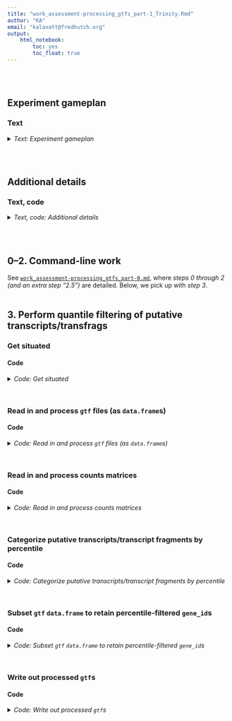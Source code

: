 ```yaml
---
title: "work_assessment-processing_gtfs_part-1_Trinity.Rmd"
author: "KA"
email: "kalavatt@fredhutch.org"
output:
    html_notebook:
        toc: yes
        toc_float: true
---
```

<br />
<br />

## Experiment gameplan
### Text
<details>
<summary><i>Text: Experiment gameplan</i></summary>

1. Use `GffRead` to filter `Trinity`-derived `GMAP`-aligned `gff3` files.
2. Use `htseq-count` to perform feature counting with respect to `type`s "locus", "mRNA", "exon", and "CDS" features from "base" calls to `GffRead`, and with respect to `type` "gene" from "intron-filtering-only" calls to `GffRead`.
3. Read in resulting counts matrices and `gtf` files using custom `R` code; using a mix of `bioconductor` and `tidyverse` programs, perform processing as necessary.
4. Regarding raw, non-normalized alignment-to-putative transcript/transcript fragment (transfrag), retain putative transcripts/transfrags with tallies greater than or equal to a given percentile; in this case, generate results for the 5th to 95th percentiles in iterations of five.
6. Use ~~`rtracklayer`~~ *custom code* to write the converted, collapsed, counts-filtered data objects as `gtf` files. *(Custom code is necessary as some files output by `rtracklayer` have formatting errors that break downstream analyses.)*
7. Send the processed `gtf` files to Alison for inspection, analyses.

For both Q and G1 cell states, Alison asked me to filter the assemblies generated with `Trinity` parameter `mkc` = 1, 4, 8. However, for the sake of completeness, and to understand clearly what "incorrectness" looks like, I will filter `mkc` = 2, 16, 32 as well. Remember that the `Trinity` parameters `mir`, `mg`, and `gf` were held at default levels for the specific assemblies to surveyed by Alison.
</details>
<br />
<br />

## Additional details
### Text, code
<details>
<summary><i>Text, code: Additional details</i></summary>

#### I. On calling `gffread`
```bash
#!/bin/bash

#  "Base" call to GffRead
gffread \
    -v \
    -g "${fasta_g}" \
    -i 1000 \
    -Z \
    -M -K -Q \
    -F -N -P \
    --force-exons --gene2exon \
    -o "${out}" \
    <(awk -F '\t' 'BEGIN {OFS = FS} { gsub(/chr/, "", $1); gsub(/M/, "Mito", $1); print }' "${in}") \
         > >(tee -a "${err_out%.}.stdout.txt") \
        2> >(tee -a "${err_out%.}.stderr.txt")

#  "Intron-filtering-only" call to GffRead
#+ 
#+ No collapsing, merging with these files; only filtering to exclude exonic
#+ features with introns greater than 1000 bp in length
gffread \
    -v -O \
    -i 1000 \
    -o "${out/.gff3/-intron-filtering-only.gff3}" \
    <(awk -F '\t' 'BEGIN {OFS = FS} { gsub(/chr/, "", $1); gsub(/M/, "Mito", $1); print }' "${in}") \
         > >(tee -a "${err_out%.}-intron-filtering-only.stdout.txt") \
        2> >(tee -a "${err_out%.}-intron-filtering-only.stderr.txt")
```

##### Meaning of parameters
###### "Base" call to `GffRead`
- `-v` expose (warn about) duplicate transcript IDs and other potential problems with the given GFF/GTF records
- `-g` full path to a fasta file with the genomic sequences for all input mappings (one per genomic sequence, with file names matching sequence names) (#NOTE i.e., the fasta - file output from running Trinity in genome-guided mode)
- `-i` discard transcripts having an intron larger than 1000 bp
- `-Z` merge very close exons into a single exon (when intron size<4)
- `-M` cluster the input transcripts into loci, discarding "redundant" transcripts (those with the same exact introns and fully contained or equal boundaries)
- `-K` for the -M option, also discard as redundant the shorter, fully contained transcripts (intron chains matching a part of the container)
- `-Q` for the -M option, no longer require boundary containment when assessing redundancy (can be combined with -K); only introns have to match for multi-exon transcripts, and >=80% overlap for single-exon transcripts
- `-F` keep all GFF attributes (for non-exon features)
- `-N` discard multi-exon mRNAs that have any intron with a non-canonical splice site consensus (i.e., not GT-AG, GC-AG or AT-AC)
- `-P` add transcript level GFF attributes about the coding status of each transcript, including partialness or in-frame stop codons (requires -g)
- `--force-exons` make sure that the lowest level GFF features are considered "exon" features (#NOTE This is standard in gff3 and gtf files)
- `-o` write the output records into <outfile> instead of stdout

###### "Intron-filtering-only" call to `GffRead`
- `-v` expose (warn about) duplicate transcript IDs and other potential problems with the given GFF/GTF records
- `-O` process other non-transcript GFF records (by default non-transcript records are ignored) (`#NOTE` This keeps 'gene' features (output by gmap) in the gff3/gtf, although "gene" is exactly the same as "mRNA" as output by gmap)
- `-i` discard transcripts having an intron larger than 1000 bp
- `-o` write the output records into <outfile> instead of stdout
<br />

#### II. On calling `htseq-count`
##### ...with respect to `type` "locus"
As a result of calling `gffread` with the `-Z` `-M` `-K` and `-Q` arguments, a new feature is added to the gff3/gtf files: "locus". "locus" is a putative parent feature made from collapsing and joining "children" features (hierarchically, "mRNA" and "exon" features) as described for `-Z` `-M` `-K` and `-Q`. This is an extension of the kind of collapsing performed by `gffcompare -C`. Thus, counts matrices were created with respect to these "locus" features.

```bash
#!/bin/bash

sbatch \
    --job-name="htseq-count-locus" \
    --nodes=1 \
    --cpus-per-task=8 \
    --error="${err_out}-locus.%A.stderr.txt" \
    --output="${err_out}-locus.%A.stdout.txt" \
    htseq-count \
        --order "pos" \
        --stranded "${hc_strd}" \
        --nonunique "all" \
        --type "locus" \
        --idattr "ID" \
        --nprocesses 8 \
        --counts_output "${out/.tsv/-locus.tsv}" \
        --with-header \
        ${bams[*]} \
        "${in}"
```

##### ...with respect to `type` "mRNA"
Create the counts matrix by looking at children "mRNA" features rather than parent "locus" features. This is the kind of collapsing performed by `gffcompare -C`.

```bash
#!/bin/bash

sbatch \
    --job-name="htseq-count-mRNA" \
    --nodes=1 \
    --cpus-per-task=8 \
    --error="${err_out}-mRNA.%A.stderr.txt" \
    --output="${err_out}-mRNA.%A.stdout.txt" \
    htseq-count \
        --order "pos" \
        --stranded "${hc_strd}" \
        --nonunique "all" \
        --type "mRNA" \
        --idattr "ID" \
        --nprocesses 8 \
        --counts_output "${out/.tsv/-mRNA.tsv}" \
        --with-header \
        ${bams[*]} \
        "${in}"
```

##### ...with respect to `type` "exon"
Create the counts matrix by looking at children "exon" features.

```bash
#!/bin/bash

sbatch \
    --job-name="htseq-count-exon" \
    --nodes=1 \
    --cpus-per-task=8 \
    --error="${err_out}-exon.%A.stderr.txt" \
    --output="${err_out}-exon.%A.stdout.txt" \
    htseq-count \
        --order "pos" \
        --stranded "${hc_strd}" \
        --nonunique "all" \
        --type "exon" \
        --idattr "Parent" \
        --nprocesses 8 \
        --counts_output "${out/.tsv/-exon.tsv}" \
        --with-header \
        ${bams[*]} \
        "${in}"
```

##### ...with respect to `type` "CDS"
`gffread` scans the `fasta`s supplied `-g` and roughly estimates start and stop codons from the nt sequences; it then adds these CDS estimates to the `gff3`/`gtf` files. Create the counts matrix by looking at these estimated "CDS" features.

```bash
#!/bin/bash

sbatch \
    --job-name="htseq-count-CDS" \
    --nodes=1 \
    --cpus-per-task=8 \
    --error="${err_out}-CDS.%A.stderr.txt" \
    --output="${err_out}-CDS.%A.stdout.txt" \
    htseq-count \
        --order "pos" \
        --stranded "${hc_strd}" \
        --nonunique "all" \
        --type "CDS" \
        --idattr "Parent" \
        --nprocesses 8 \
        --counts_output "${out/.tsv/-CDS.tsv}" \
        --with-header \
        ${bams[*]} \
        "${in}"
```

##### ...with respect to `type` "gene" ("intron-only-filtering" call to `GffRead`)
Create the counts matrix by looking at parent "gene" features from the files output in section <b>"On calling `gffread`"</b> above.

```bash
#!/bin/bash
sbatch \
    --job-name="htseq-count-gene" \
    --nodes=1 \
    --cpus-per-task=8 \
    --error="${err_out}-gene.%A.stderr.txt" \
    --output="${err_out}-gene.%A.stdout.txt" \
    htseq-count \
        --order "pos" \
        --stranded "${hc_strd}" \
        --nonunique "all" \
        --type "gene" \
        --idattr "ID" \
        --nprocesses 8 \
        --counts_output "${out/.tsv/-gene.tsv}" \
        --with-header \
        ${bams[*]} \
        "${in}"
```
<br />

#### III. The general workflow for making the filtered gtfs
1. Read in and process `gtf`/`gff3` files (as dataframes)
2. Read in and process counts matrices: "locus", "mRNA", "exon", "CDS", and "gene" (from "intron-only-filtering")
3. Categorize putative transcripts/transfrags by percentile: from percentile 5 to percentile 95 in steps of 5
4. Subset dataframes to retain percentile-filtered IDs: "locus", "mRNA", "exon", "CDS", and "gene" (from "intron-only-filtering")
5. Write out processed `gtf`s
<br />

#### IV. Copying over files to Alison
```bash
#!/bin/bash

mkdir -p /home/kalavatt/tsukiyamalab/alisong/KA.gtfs_quantile-filtered_Trinity-GG_G1-Q_2023-0410/{gtf-gff3,tsv}
# mkdir: created directory '/home/kalavatt/tsukiyamalab/alisong/KA.gtfs_quantile-filtered_Trinity-GG_G1-Q_2023-0410'
# mkdir: created directory '/home/kalavatt/tsukiyamalab/alisong/KA.gtfs_quantile-filtered_Trinity-GG_G1-Q_2023-0410/gtf-gff3'
# mkdir: created directory '/home/kalavatt/tsukiyamalab/alisong/KA.gtfs_quantile-filtered_Trinity-GG_G1-Q_2023-0410/tsv'

cd /home/kalavatt/tsukiyamalab/kalavatt/2022_transcriptome-construction/results/2023-0215

cp -r \
    outfiles_gtf-gff3/Trinity-GG \
    /home/kalavatt/tsukiyamalab/alisong/KA.gtfs_quantile-filtered_Trinity-GG_G1-Q_2023-0410/gtf-gff3

cp -r \
    outfiles_htseq-count/Trinity-GG \
    /home/kalavatt/tsukiyamalab/alisong/KA.gtfs_quantile-filtered_Trinity-GG_G1-Q_2023-0410/tsv

#  Manually copying in the 'filtered/' subdirectories from local to remote
```
</details>
<br />
<br />

## 0&ndash;2. Command-line work
See [`work_assessment-processing_gtfs_part-0.md`](./work_assessment-processing_gtfs_part-0.md), where *steps 0 through 2 (and an extra step "2.5")* are detailed. Below, we pick up with *step 3*.
<br />
<br />

## 3. Perform quantile filtering of putative transcripts/transfrags
### Get situated
#### Code
<details>
<summary><i>Code: Get situated</i></summary>

`#START`
```r
#!/usr/bin/env Rscript

library(GenomicRanges)
library(IRanges)
library(readxl)
library(rtracklayer)
library(tidyverse)

options(scipen = 999)
options(ggrepel.max.overlaps = Inf)

if(base::isTRUE(stringr::str_detect(getwd(), "kalavattam"))) {
    p_local <- "/Users/kalavattam/Dropbox/FHCC"
} else {
    p_local <- "/Users/kalavatt/projects-etc"
}
p_wd <- "2022_transcriptome-construction/results/2023-0215"

setwd(paste(p_local, p_wd, sep = "/"))
getwd()

rm(p_local, p_wd)
```
</details>
<br />

### Read in and process `gtf` files (as `data.frame`s)
#### Code
<details>
<summary><i>Code: Read in and process `gtf` files (as `data.frame`s)</i></summary>

```r
#!/usr/bin/env Rscript

#  Initialize functions ---------------
import_g <- function(file) {
    rtracklayer::import(file)
}


read_in_gtfs <- function(vector_files) {
    list <- sapply(
        vector_files,
        import_g,
        simplify = FALSE,
        USE.NAMES = TRUE
    )
    names(list) <- paste0("k", c(1, 16, 2, 32, 4, 8))
    
    df <- sapply(
        list,
        as.data.frame,
        simplify = FALSE,
        USE.NAMES = TRUE
    )
    return(df)
}


#  G1 ---------------------------------
path_gtf_G <- "outfiles_gtf-gff3/Trinity-GG/G_N"
files_G <- list.files(
    path_gtf_G,
    pattern = "*.gffread.gff3",
    full.names = TRUE
)
l_G_gtf <- read_in_gtfs(files_G)

files_G_introns_filtered <- list.files(
    path_gtf_G,
    pattern = "*.gffread-intron-filtering-only.gff3",
    full.names = TRUE
)
l_G_gtf_introns_filtered <- read_in_gtfs(files_G_introns_filtered)


#  Q ----------------------------------
path_gtf_Q <- "outfiles_gtf-gff3/Trinity-GG/Q_N"
files_Q <- list.files(
    path_gtf_Q,
    pattern = "*.gffread.gff3",
    full.names = TRUE
)
l_Q_gtf <- read_in_gtfs(files_Q)

files_Q_introns_filtered <- list.files(
    path_gtf_Q,
    pattern = "*.gffread-intron-filtering-only.gff3",
    full.names = TRUE
)
l_Q_gtf_introns_filtered <- read_in_gtfs(files_Q_introns_filtered)


#  Comparisons ------------------------
# l_G_gtf[["k1"]] %>% head()
# l_G_gtf[["k2"]] %>% head()
# 
# l_G_gtf[["k1"]] %>% head()
# l_Q_gtf[["k1"]] %>% head()
# 
# l_Q_gtf[["k1"]] %>% head()
# l_Q_gtf[["k2"]] %>% head()
```
</details>
<br />

### Read in and process counts matrices
#### Code
<details>
<summary><i>Code: Read in and process counts matrices</i></summary>

```r
#!/usr/bin/env Rscript

#  Initialize functions ---------------
read_in_mat <- function(vector_of_files) {
    out_list <- sapply(
        vector_of_files,
        readr::read_tsv,
        simplify = FALSE,
        USE.NAMES = TRUE
    )
    names(out_list) <- paste0("k", c(1, 16, 2, 32, 4, 8))
    
    return(out_list)
}


rename_columns <- function(list) {
    lapply(
        list,
        function(df) {
            names(df) <- gsub("bams_renamed\\/UT_prim_UMI\\/WT_", "", names(df)) %>%
                gsub("_day1_ovn_", "_", .) %>%
                gsub("_day7_ovn_", "_", .) %>% 
                gsub("_aux-F_tc-F_", "_", .) %>%
                gsub("_tech1\\.UT_prim_UMI\\.bam", "", .) %>%
                gsub("^\\.\\.\\.1", "id", .)
            
            return(df)
        }
    )
}


#  G1 ---------------------------------
path_mat_G <- "outfiles_htseq-count/Trinity-GG/G_N"

files_G_locus <- list.files(
    path_mat_G, pattern = "*-locus.tsv", full.names = TRUE
)
l_G_mat_locus <- read_in_mat(files_G_locus) %>%
    suppressMessages()

files_G_mRNA <- list.files(
    path_mat_G, pattern = "*-mRNA.tsv", full.names = TRUE
)
l_G_mat_mRNA <- read_in_mat(files_G_mRNA) %>%
    suppressMessages()

files_G_exon <- list.files(
    path_mat_G, pattern = "*-exon.tsv", full.names = TRUE
)
l_G_mat_exon <- read_in_mat(files_G_exon) %>%
    suppressMessages()

files_G_CDS <- list.files(
    path_mat_G, pattern = "*-CDS.tsv", full.names = TRUE
)
l_G_mat_CDS <- read_in_mat(files_G_CDS) %>%
    suppressMessages()

files_G_introns_filtered <- list.files(
    path_mat_G,
    pattern = "*.gffread-intron-filtering-only.hc-strd-eq-gene.tsv",
    full.names = TRUE
)
l_G_mat_introns_filtered <- read_in_mat(files_G_introns_filtered) %>%
    suppressMessages()


#  Q ----------------------------------
path_mat_Q <- "outfiles_htseq-count/Trinity-GG/Q_N"

files_Q_locus <- list.files(
    path_mat_Q, pattern = "*-locus.tsv", full.names = TRUE
)
l_Q_mat_locus <- read_in_mat(files_Q_locus) %>%
    suppressMessages()

files_Q_mRNA <- list.files(
    path_mat_Q, pattern = "*-mRNA.tsv", full.names = TRUE
)
l_Q_mat_mRNA <- read_in_mat(files_Q_mRNA) %>%
    suppressMessages()

files_Q_exon <- list.files(
    path_mat_Q, pattern = "*-exon.tsv", full.names = TRUE
)
l_Q_mat_exon <- read_in_mat(files_Q_exon) %>%
    suppressMessages()

files_Q_CDS <- list.files(
    path_mat_Q, pattern = "*-CDS.tsv", full.names = TRUE
)
l_Q_mat_CDS <- read_in_mat(files_Q_CDS) %>%
    suppressMessages()

files_Q_introns_filtered <- list.files(
    path_mat_Q,
    pattern = "*.gffread-intron-filtering-only.hc-strd-eq-gene.tsv",
    full.names = TRUE
)
l_Q_mat_introns_filtered <- read_in_mat(files_Q_introns_filtered) %>%
    suppressMessages()


#  Comparisons ------------------------
# l_Q_mat_sam[["k1"]] %>% head()
# l_Q_mat_sam[["k2"]] %>% head()
# 
# l_Q_mat_sam[["k1"]] %>% head()
# l_Q_mat_rev[["k1"]] %>% head()


#  Rename columns ---------------------
#+ ...in each dataframe composing each list
l_G_mat_locus <- rename_columns(l_G_mat_locus)
l_G_mat_mRNA <- rename_columns(l_G_mat_mRNA)
l_G_mat_exon <- rename_columns(l_G_mat_exon)
l_G_mat_CDS <- rename_columns(l_G_mat_CDS)
l_G_mat_introns_filtered <- rename_columns(l_G_mat_introns_filtered)

l_Q_mat_locus <- rename_columns(l_Q_mat_locus)
l_Q_mat_mRNA <- rename_columns(l_Q_mat_mRNA)
l_Q_mat_exon <- rename_columns(l_Q_mat_exon)
l_Q_mat_CDS <- rename_columns(l_Q_mat_CDS)
l_Q_mat_introns_filtered <- rename_columns(l_Q_mat_introns_filtered)
```
</details>
<br />

### Categorize putative transcripts/transcript fragments by percentile
#### Code
<details>
<summary><i>Code: Categorize putative transcripts/transcript fragments by percentile</i></summary>

```r
#!/usr/bin/env Rscript

#  Initialize function ----------------
filter_transfrags <- function(x, y) {
    df <- x
    
    if(y == "G1" | y == "G") {
        df <- x[, 1:3] %>% head(., -5)
    } else if(y == "Q") {
        df <- x[, c(1, 6, 7)] %>% head(., -5)
    } else if(y != "G1" | y != "G" | y != "Q") {
        stop("Parameter y must be either 'G1', 'G', or 'Q'")
    }
    
    df[, 4] <- df[, 2] + df[, 3]
    colnames(df)[4] <- "sum"

    ids <- list()

    ids$percentiles <- quantile(
        df$sum,
        probs = c(
            0.05, 0.10, 0.15, 0.20, 0.25, 0.30, 0.35, 0.40, 0.45, 0.50,
            0.55, 0.60, 0.65, 0.70, 0.75, 0.80, 0.85, 0.90, 0.95
        )
    ) %>%
        round()
    
    df$below_05 <- ifelse(df$sum <= ids$percentiles[1], TRUE, FALSE)
    df$below_10 <- ifelse(df$sum <= ids$percentiles[2], TRUE, FALSE)
    df$below_15 <- ifelse(df$sum <= ids$percentiles[3], TRUE, FALSE)
    df$below_20 <- ifelse(df$sum <= ids$percentiles[4], TRUE, FALSE)
    df$below_25 <- ifelse(df$sum <= ids$percentiles[5], TRUE, FALSE)
    df$below_30 <- ifelse(df$sum <= ids$percentiles[6], TRUE, FALSE)
    df$below_35 <- ifelse(df$sum <= ids$percentiles[7], TRUE, FALSE)
    df$below_40 <- ifelse(df$sum <= ids$percentiles[8], TRUE, FALSE)
    df$below_45 <- ifelse(df$sum <= ids$percentiles[9], TRUE, FALSE)
    df$below_50 <- ifelse(df$sum <= ids$percentiles[10], TRUE, FALSE)
    df$below_55 <- ifelse(df$sum <= ids$percentiles[11], TRUE, FALSE)
    df$below_60 <- ifelse(df$sum <= ids$percentiles[12], TRUE, FALSE)
    df$below_65 <- ifelse(df$sum <= ids$percentiles[13], TRUE, FALSE)
    df$below_70 <- ifelse(df$sum <= ids$percentiles[14], TRUE, FALSE)
    df$below_75 <- ifelse(df$sum <= ids$percentiles[15], TRUE, FALSE)
    df$below_80 <- ifelse(df$sum <= ids$percentiles[16], TRUE, FALSE)
    df$below_85 <- ifelse(df$sum <= ids$percentiles[17], TRUE, FALSE)
    df$below_90 <- ifelse(df$sum <= ids$percentiles[18], TRUE, FALSE)
    df$below_95 <- ifelse(df$sum <= ids$percentiles[19], TRUE, FALSE)
    
    ids$below_05 <- df[df$below_05 == FALSE, ]$id
    ids$below_10 <- df[df$below_10 == FALSE, ]$id
    ids$below_15 <- df[df$below_15 == FALSE, ]$id
    ids$below_20 <- df[df$below_20 == FALSE, ]$id
    ids$below_25 <- df[df$below_25 == FALSE, ]$id
    ids$below_30 <- df[df$below_30 == FALSE, ]$id
    ids$below_35 <- df[df$below_35 == FALSE, ]$id
    ids$below_40 <- df[df$below_40 == FALSE, ]$id
    ids$below_45 <- df[df$below_45 == FALSE, ]$id
    ids$below_50 <- df[df$below_50 == FALSE, ]$id
    ids$below_55 <- df[df$below_55 == FALSE, ]$id
    ids$below_60 <- df[df$below_60 == FALSE, ]$id
    ids$below_65 <- df[df$below_65 == FALSE, ]$id
    ids$below_70 <- df[df$below_70 == FALSE, ]$id
    ids$below_75 <- df[df$below_75 == FALSE, ]$id
    ids$below_80 <- df[df$below_80 == FALSE, ]$id
    ids$below_85 <- df[df$below_85 == FALSE, ]$id
    ids$below_90 <- df[df$below_90 == FALSE, ]$id
    ids$below_95 <- df[df$below_95 == FALSE, ]$id
    
    return(ids)
}


#  G1 ---------------------------------
f_G_mat_locus <- sapply(
    l_G_mat_locus,
    filter_transfrags,
    simplify = FALSE,
    USE.NAMES = TRUE,
    y = "G1"
)
f_G_mat_mRNA <- sapply(
    l_G_mat_mRNA,
    filter_transfrags,
    simplify = FALSE,
    USE.NAMES = TRUE,
    y = "G1"
)
f_G_mat_exon <- sapply(
    l_G_mat_exon,
    filter_transfrags,
    simplify = FALSE,
    USE.NAMES = TRUE,
    y = "G1"
)
f_G_mat_CDS <- sapply(
    l_G_mat_CDS,
    filter_transfrags,
    simplify = FALSE,
    USE.NAMES = TRUE,
    y = "G1"
)
f_G_mat_introns_filtered <- sapply(
    l_G_mat_introns_filtered,
    filter_transfrags,
    simplify = FALSE,
    USE.NAMES = TRUE,
    y = "G1"
)

#  Q ----------------------------------
f_Q_mat_locus <- sapply(
    l_Q_mat_locus,
    filter_transfrags,
    simplify = FALSE,
    USE.NAMES = TRUE,
    y = "Q"
)
f_Q_mat_mRNA <- sapply(
    l_Q_mat_mRNA,
    filter_transfrags,
    simplify = FALSE,
    USE.NAMES = TRUE,
    y = "Q"
)
f_Q_mat_exon <- sapply(
    l_Q_mat_exon,
    filter_transfrags,
    simplify = FALSE,
    USE.NAMES = TRUE,
    y = "Q"
)
f_Q_mat_CDS <- sapply(
    l_Q_mat_CDS,
    filter_transfrags,
    simplify = FALSE,
    USE.NAMES = TRUE,
    y = "Q"
)
f_Q_mat_introns_filtered <- sapply(
    l_Q_mat_introns_filtered,
    filter_transfrags,
    simplify = FALSE,
    USE.NAMES = TRUE,
    y = "Q"
)
```
</details>
<br />

### Subset `gtf` `data.frame` to retain percentile-filtered `gene_id`s
#### Code
<details>
<summary><i>Code: Subset `gtf` `data.frame` to retain percentile-filtered `gene_id`s</i></summary>

```r
#!/usr/bin/env Rscript

#  Initialize functions ---------------
flatten_elements_to_one <- function(x) {
    # For character list elements with two or more subelements, collapse
    # ("flatten") the subelements into a single character element
    # 
    # :param x: <list>
    # :return: character vector of collapsed list elements (list e)
    l_collapsed <- x[lengths(x) >= 2] %>% length()
    collapsed <- vector(mode = "character", length = l_collapsed)
    for(i in 1:l_collapsed) {
        # i <- 1
        # cat(i, "\n")
        # cat(x[lengths(x) >= 2][[i]], "\n")
        collapsed[i] <- stringr::str_c(
            x[lengths(x) >= 2][[i]],
            collapse = ", "
        )
    }
    
    return(collapsed)
}


process_list_column <- function(x) {
    # ...
    # 
    # :param x: <list>
    # :return: ...
    x[lengths(x) == 0] <- NA_character_
    if(length(x[lengths(x) >= 2]) != 0) {
        x[lengths(x) >= 2] <- x[lengths(x) >= 2] %>%
            flatten_elements_to_one()
    }
    y <- x %>% unlist()
    return(y)
}


subset_dataframes <- function(x, y, z) {
    # ...
    # 
    # :param x: list of *.gff3 files <list>
    # :param y: list of putative transcripts categorized by percentile <list>
    # :param z: feature type to examine; must be "locus", "mRNA", "exon", "CDS", or "gene" <chr>
    
    #  Tests
    # x <- l_Q_gtf
    # y <- f_Q_mat_CDS
    # z <- "CDS"
    # 
    # x <- l_G_gtf_introns_filtered
    # y <- f_G_mat_introns_filtered
    # z <- "gene"
    # 
    # x <- l_Q_gtf
    # y <- f_Q_mat_exon
    # z <- "exon"
    
    if((base::isFALSE(stringr::str_detect(z, "locus|mRNA|exon|CDS|gene")))) {
        stop("z must be \"locus\", \"mRNA\", \"exon\", \"CDS\", or \"gene\"")
    }
    
    df <- list()
    mat <- list()
    out <- list()
    
    for(i in names(x)) {
        #  Tests
        # i <- "k1"
        # i <- "k4"
        
        mat[[i]] <- y[[i]]
        
        if(base::isTRUE(z == "locus")) {
            df[[i]] <- x[[i]][x[[i]]["type"] == "locus", ]
        } else if(base::isTRUE(z == "mRNA")) {
            df[[i]] <- x[[i]][x[[i]]["type"] == "mRNA", ]
        } else if(base::isTRUE(z == "exon")) {
            df[[i]] <- x[[i]][x[[i]]["type"] == "exon", ]
        } else if(base::isTRUE(z == "CDS")) {
            df[[i]] <- x[[i]][x[[i]]["type"] == "CDS", ]
        } else if(base::isTRUE(z == "gene")) {
            df[[i]] <- x[[i]][x[[i]]["type"] == "gene", ]
        } 
        
        if(base::isTRUE(stringr::str_detect(z, "locus|mRNA|gene"))) {
            out[[i]]$below_05 <- df[[i]][df[[i]]$ID %in% mat[[i]]$below_05, ]
            out[[i]]$below_10 <- df[[i]][df[[i]]$ID %in% mat[[i]]$below_10, ]
            out[[i]]$below_15 <- df[[i]][df[[i]]$ID %in% mat[[i]]$below_15, ]
            out[[i]]$below_20 <- df[[i]][df[[i]]$ID %in% mat[[i]]$below_20, ]
            out[[i]]$below_25 <- df[[i]][df[[i]]$ID %in% mat[[i]]$below_25, ]
            out[[i]]$below_30 <- df[[i]][df[[i]]$ID %in% mat[[i]]$below_30, ]
            out[[i]]$below_35 <- df[[i]][df[[i]]$ID %in% mat[[i]]$below_35, ]
            out[[i]]$below_40 <- df[[i]][df[[i]]$ID %in% mat[[i]]$below_40, ]
            out[[i]]$below_45 <- df[[i]][df[[i]]$ID %in% mat[[i]]$below_45, ]
            out[[i]]$below_50 <- df[[i]][df[[i]]$ID %in% mat[[i]]$below_50, ]
            out[[i]]$below_55 <- df[[i]][df[[i]]$ID %in% mat[[i]]$below_55, ]
            out[[i]]$below_60 <- df[[i]][df[[i]]$ID %in% mat[[i]]$below_60, ]
            out[[i]]$below_65 <- df[[i]][df[[i]]$ID %in% mat[[i]]$below_65, ]
            out[[i]]$below_70 <- df[[i]][df[[i]]$ID %in% mat[[i]]$below_70, ]
            out[[i]]$below_75 <- df[[i]][df[[i]]$ID %in% mat[[i]]$below_75, ]
            out[[i]]$below_80 <- df[[i]][df[[i]]$ID %in% mat[[i]]$below_80, ]
            out[[i]]$below_85 <- df[[i]][df[[i]]$ID %in% mat[[i]]$below_85, ]
            out[[i]]$below_90 <- df[[i]][df[[i]]$ID %in% mat[[i]]$below_90, ]
            out[[i]]$below_95 <- df[[i]][df[[i]]$ID %in% mat[[i]]$below_95, ]
        } else if(base::isTRUE(stringr::str_detect(z, "exon|CDS"))) {
            out[[i]]$below_05 <- df[[i]][
                process_list_column(df[[i]]$Parent) %in% mat[[i]]$below_05, 
            ]
            out[[i]]$below_10 <- df[[i]][
                process_list_column(df[[i]]$Parent) %in% mat[[i]]$below_10, 
            ]
            out[[i]]$below_15 <- df[[i]][
                process_list_column(df[[i]]$Parent) %in% mat[[i]]$below_15, 
            ]
            out[[i]]$below_20 <- df[[i]][
                process_list_column(df[[i]]$Parent) %in% mat[[i]]$below_20, 
            ]
            out[[i]]$below_25 <- df[[i]][
                process_list_column(df[[i]]$Parent) %in% mat[[i]]$below_25, 
            ]
            out[[i]]$below_30 <- df[[i]][
                process_list_column(df[[i]]$Parent) %in% mat[[i]]$below_30, 
            ]
            out[[i]]$below_35 <- df[[i]][
                process_list_column(df[[i]]$Parent) %in% mat[[i]]$below_35, 
            ]
            out[[i]]$below_40 <- df[[i]][
                process_list_column(df[[i]]$Parent) %in% mat[[i]]$below_40, 
            ]
            out[[i]]$below_45 <- df[[i]][
                process_list_column(df[[i]]$Parent) %in% mat[[i]]$below_45, 
            ]
            out[[i]]$below_50 <- df[[i]][
                process_list_column(df[[i]]$Parent) %in% mat[[i]]$below_50, 
            ]
            out[[i]]$below_55 <- df[[i]][
                process_list_column(df[[i]]$Parent) %in% mat[[i]]$below_55, 
            ]
            out[[i]]$below_60 <- df[[i]][
                process_list_column(df[[i]]$Parent) %in% mat[[i]]$below_60, 
            ]
            out[[i]]$below_65 <- df[[i]][
                process_list_column(df[[i]]$Parent) %in% mat[[i]]$below_65, 
            ]
            out[[i]]$below_70 <- df[[i]][
                process_list_column(df[[i]]$Parent) %in% mat[[i]]$below_70, 
            ]
            out[[i]]$below_75 <- df[[i]][
                process_list_column(df[[i]]$Parent) %in% mat[[i]]$below_75, 
            ]
            out[[i]]$below_80 <- df[[i]][
                process_list_column(df[[i]]$Parent) %in% mat[[i]]$below_80, 
            ]
            out[[i]]$below_85 <- df[[i]][
                process_list_column(df[[i]]$Parent) %in% mat[[i]]$below_85, 
            ]
            out[[i]]$below_90 <- df[[i]][
                process_list_column(df[[i]]$Parent) %in% mat[[i]]$below_90, 
            ]
            out[[i]]$below_95 <- df[[i]][
                process_list_column(df[[i]]$Parent) %in% mat[[i]]$below_95, 
            ]
        }
    }
    
    return(out)
}


#  G1 ---------------------------------
out_G_gtf_locus <- subset_dataframes(l_G_gtf, f_G_mat_locus, "locus")
out_G_gtf_mRNA <- subset_dataframes(l_G_gtf, f_G_mat_mRNA, "mRNA")
out_G_gtf_exon <- subset_dataframes(l_G_gtf, f_G_mat_exon, "exon")
out_G_gtf_CDS <- subset_dataframes(l_G_gtf, f_G_mat_CDS, "CDS")
out_G_gtf_introns_filtered <- subset_dataframes(
    l_G_gtf_introns_filtered, f_G_mat_introns_filtered, "gene"
)


#  Q ----------------------------------
out_Q_gtf_locus <- subset_dataframes(l_Q_gtf, f_Q_mat_locus, "locus")
out_Q_gtf_mRNA <- subset_dataframes(l_Q_gtf, f_Q_mat_mRNA, "mRNA")
out_Q_gtf_exon <- subset_dataframes(l_Q_gtf, f_Q_mat_exon, "exon")
out_Q_gtf_CDS <- subset_dataframes(l_Q_gtf, f_Q_mat_CDS, "CDS")
out_Q_gtf_introns_filtered <- subset_dataframes(
    l_Q_gtf_introns_filtered, f_Q_mat_introns_filtered, "gene"
)
```
</details>
<br />

### Write out processed `gtf`s
#### Code
<details>
<summary><i>Code: Write out processed `gtf`s</i></summary>

```r
#!/usr/bin/env Rscript

#  Initialize functions -------------------------------------------------------
write_gtf <- function(x, y) {
    # ...
    # 
    # :param x: tibble <tibble, data.frame>
    # :param y: outfile <chr>
    # :return: NA
    readr::write_tsv(
        x,
        y,
        col_names = FALSE,
        quote = "none",
        escape = "none"
    )
}


#  Create outdirectories ------------------------------------------------------
#  G1 ---------------------------------
path_G_locus <- "outfiles_gtf-gff3/Trinity-GG/G_N/filtered/locus"
if(base::isFALSE(dir.exists(path_G_locus))) dir.create(path_G_locus, recursive = TRUE)

path_G_mRNA <- "outfiles_gtf-gff3/Trinity-GG/G_N/filtered/mRNA"
if(base::isFALSE(dir.exists(path_G_mRNA))) dir.create(path_G_mRNA, recursive = TRUE)

path_G_exon <- "outfiles_gtf-gff3/Trinity-GG/G_N/filtered/exon"
if(base::isFALSE(dir.exists(path_G_exon))) dir.create(path_G_exon, recursive = TRUE)

path_G_CDS <- "outfiles_gtf-gff3/Trinity-GG/G_N/filtered/CDS"
if(base::isFALSE(dir.exists(path_G_CDS))) dir.create(path_G_CDS, recursive = TRUE)

path_G_introns_filtered <- "outfiles_gtf-gff3/Trinity-GG/G_N/filtered/introns_filtered"
if(base::isFALSE(dir.exists(path_G_introns_filtered))) dir.create(path_G_introns_filtered, recursive = TRUE)

#  Q ----------------------------------
path_Q_locus <- "outfiles_gtf-gff3/Trinity-GG/Q_N/filtered/locus"
if(base::isFALSE(dir.exists(path_Q_locus))) dir.create(path_Q_locus, recursive = TRUE)

path_Q_mRNA <- "outfiles_gtf-gff3/Trinity-GG/Q_N/filtered/mRNA"
if(base::isFALSE(dir.exists(path_Q_mRNA))) dir.create(path_Q_mRNA, recursive = TRUE)

path_Q_exon <- "outfiles_gtf-gff3/Trinity-GG/Q_N/filtered/exon"
if(base::isFALSE(dir.exists(path_Q_exon))) dir.create(path_Q_exon, recursive = TRUE)

path_Q_CDS <- "outfiles_gtf-gff3/Trinity-GG/Q_N/filtered/CDS"
if(base::isFALSE(dir.exists(path_Q_CDS))) dir.create(path_Q_CDS, recursive = TRUE)

path_Q_introns_filtered <- "outfiles_gtf-gff3/Trinity-GG/Q_N/filtered/introns_filtered"
if(base::isFALSE(dir.exists(path_Q_introns_filtered))) dir.create(path_Q_introns_filtered, recursive = TRUE)


#  Write out gtfs using bespoke approaches/code -------------------------------
for(i in names(out_G_gtf_locus)) {
    for(j in c(paste0(
        "below_",
        c(
            "05", "10", "15", "20", "25", "30", "35", "40", "45", "50",
            "55", "60", "65", "70", "75", "80", "85", "90", "95"
        )
    ))) {
        for(k in c(
            "path_G_locus", "path_G_mRNA", "path_G_exon", "path_G_CDS",
            "path_G_introns_filtered",
            "path_Q_locus", "path_Q_mRNA", "path_Q_exon", "path_Q_CDS",
            "path_Q_introns_filtered"
        )) {
            # i <- "k4"
            # j <- "below_25"
            # k <- "path_G_introns_filtered"
            if(base::isTRUE(unlist(stringr::str_split(k, "_"))[2] == "G")) {
                prefix_file <- "/G1_mkc-"
                prefix_message <- "Saving G1"
            } else if(base::isTRUE(unlist(stringr::str_split(k, "_"))[2] == "Q")) {
                prefix_file <- "/Q_mkc-"
                prefix_message <- "Saving Q"
            }
            outfile <- paste0(
                eval(parse(text = k)), prefix_file, gsub("k", "", i), "_",
                gsub("below_", "gte-pctl-", j), ".gtf"
            )
            
            cat(prefix_message, i, j, "in", k, "\n")
            cat(paste0(outfile, "\n"))
            cat("\n\n")
            
            if(base::isTRUE(unlist(stringr::str_split(k, "_"))[3] == "locus")) {
                if(base::isTRUE(unlist(stringr::str_split(k, "_"))[2] == "G")) {
                    gtf <- out_G_gtf_locus[[i]][[j]]
                }
                if(base::isTRUE(unlist(stringr::str_split(k, "_"))[2] == "Q")) {
                    gtf <- out_Q_gtf_locus[[i]][[j]]
                }
                gtf <- gtf %>%
                    tibble::as_tibble() %>%
                    dplyr::select(-c(
                        "phase", "width", "geneID", "Name", "coverage",
                        "identity", "matches", "mismatches", "indels",
                        "unknowns", "Target", "CDS_Target", "locus", "Parent",
                        "partialness", "InFrameStop"
                    )) %>%
                    dplyr::arrange(seqnames, start) %>%
                    dplyr::rename(
                        "feature" = "type",
                        "id" = "ID",
                        "gene_id" = "geneIDs",
                        "transcript_id" = "transcripts"
                    ) %>%
                    dplyr::mutate(
                        source = paste0("sacCer3; trinity; ", source, ", gffread; Greenlaw et al."),
                        score = ".",
                        frame = ".",
                        gene_id = process_list_column(gene_id),
                        transcript_id = process_list_column(transcript_id)
                    ) %>%
                    dplyr::relocate(c(source, feature), .after = seqnames) %>%
                    dplyr::relocate(c(score, strand, frame), .after = end) %>%
                    dplyr::mutate(
                        attribute = paste(
                            paste0("id \"", id, "\""),
                            paste0("gene_id \"", gene_id, "\""),
                            paste0("transcript_id \"", transcript_id, "\""),
                            paste0("locus_source \"GffRead v0.12.7\""),
                            paste0("gene_source \"Trinity v2.14\""),
                            paste0("transcript_source \"Trinity v2.14\""),
                            sep = "; "
                        )
                    ) %>%
                    dplyr::select(-c(id, gene_id, transcript_id))
            } else if(base::isTRUE(unlist(stringr::str_split(k, "_"))[3] == "mRNA")) {
                if(base::isTRUE(unlist(stringr::str_split(k, "_"))[2] == "G")) {
                    gtf <- out_G_gtf_mRNA[[i]][[j]]
                }
                if(base::isTRUE(unlist(stringr::str_split(k, "_"))[2] == "Q")) {
                    gtf <- out_Q_gtf_mRNA[[i]][[j]]
                }
                gtf <- gtf %>%
                    tibble::as_tibble() %>%
                    dplyr::select(-c(
                        "phase", "width", "geneIDs", "transcripts", "Parent"
                    )) %>%
                    dplyr::arrange(seqnames, start) %>%
                    dplyr::rename(
                        "feature" = "type",
                        "id" = "ID",
                        "gene_id" = "geneID"
                    ) %>%
                    dplyr::mutate(
                        source = paste0(source, "; trinity; gffread; Greenlaw et al."),
                        score = ".",
                        frame = "."
                    ) %>%
                    dplyr::relocate(c(source, feature), .after = seqnames) %>%
                    dplyr::relocate(c(score, strand, frame), .after = end) %>%
                    dplyr::mutate(
                        attribute = paste(
                            paste0("id \"", id, "\""),
                            paste0("name \"", Name, "\""),
                            paste0("gene_id \"", gene_id, "\""),
                            paste0("locus_id \"", locus, "\""),
                            paste0("mRNA_source \"Trinity v2.14\""),
                            paste0("gene_source \"Trinity v2.14\""),
                            paste0("locus_source \"GffRead v0.12.7\""),
                            paste0("coverage \"", coverage, "\""),
                            paste0("identity \"", identity, "\""),
                            paste0("matches \"", matches, "\""),
                            paste0("mismatches \"", mismatches, "\""),
                            paste0("indels \"", indels, "\""),
                            paste0("unknowns \"", unknowns, "\""),
                            paste0("target \"", Target, "\""),
                            paste0("CDS_target \"", CDS_Target, "\""),
                            paste0("partialness \"", partialness, "\""),
                            paste0("in_frame_stop \"", InFrameStop, "\""),
                            sep = "; "
                        )
                    ) %>%
                    dplyr::select(-c(
                        id, Name, gene_id, locus, coverage, identity, matches, mismatches,
                        indels, unknowns, Target, CDS_Target, partialness, InFrameStop
                    ))
            } else if(base::isTRUE(unlist(stringr::str_split(k, "_"))[3] == "exon")) {
                if(base::isTRUE(unlist(stringr::str_split(k, "_"))[2] == "G")) {
                    gtf <- out_G_gtf_exon[[i]][[j]]
                }
                if(base::isTRUE(unlist(stringr::str_split(k, "_"))[2] == "Q")) {
                    gtf <- out_Q_gtf_exon[[i]][[j]]
                }
                gtf <- gtf %>%
                    tibble::as_tibble() %>%
                    dplyr::select(-c(
                        "width", "phase", "ID", "geneIDs", "transcripts",
                        "geneID", "Name", "coverage", "identity", "matches",
                        "mismatches", "indels", "unknowns", "CDS_Target",
                        "partialness", "locus", "InFrameStop"
                    )) %>%
                    dplyr::arrange(seqnames, start) %>%
                    dplyr::rename("id" = "Parent", "feature" = "type") %>%
                    dplyr::mutate(
                        source = paste0(source, "; trinity; gffread; Greenlaw et al."),
                        frame = ".",
                        id = process_list_column(id)
                    ) %>%
                    dplyr::relocate(c("source", "feature"), .after = "seqnames") %>%
                    dplyr::relocate("frame", .after = "score") %>%
                    dplyr::mutate(
                        attribute = paste(
                            paste0("id \"", id, "\""),
                            paste0("source_id \"Trinity v2.14\""),
                            paste0("source_additional \"GffRead v0.12.7\""),
                            paste0("target \"", Target, "\""),
                            sep = "; "
                        )
                    ) %>%
                    dplyr::select(-c("Target", "id"))
            } else if(base::isTRUE(unlist(stringr::str_split(k, "_"))[3] == "CDS")) {
                if(base::isTRUE(unlist(stringr::str_split(k, "_"))[2] == "G")) {
                    gtf <- out_G_gtf_CDS[[i]][[j]]
                }
                if(base::isTRUE(unlist(stringr::str_split(k, "_"))[2] == "Q")) {
                    gtf <- out_Q_gtf_CDS[[i]][[j]]
                }
                gtf <- gtf %>%
                    tibble::as_tibble() %>%
                    dplyr::select(-c(
                        "width", "ID", "geneIDs", "transcripts", "geneID", "Name",
                        "coverage", "identity", "matches", "mismatches", "indels",
                        "unknowns", "CDS_Target", "partialness", "locus", "InFrameStop"
                    )) %>%
                    dplyr::arrange(seqnames, start) %>%
                    dplyr::rename("id" = "Parent", "feature" = "type") %>%
                    dplyr::mutate(
                        source = paste0(source, "; trinity; gffread; Greenlaw et al."),
                        score = ".",
                        frame = ".",
                        id = process_list_column(id)
                    ) %>%
                    dplyr::relocate(c("source", "feature"), .after = "seqnames") %>%
                    dplyr::relocate(c("strand", "frame"), .after = "score") %>%
                    dplyr::mutate(
                        attribute = paste(
                            paste0("id \"", id, "\""),
                            paste0("source_id \"Trinity v2.14\""),
                            paste0("source_additional \"GffRead v0.12.7\""),
                            paste0("phase \"", phase, "\""),
                            paste0("target \"", Target, "\""),
                            sep = "; "
                        )
                    ) %>%
                    dplyr::select(-c("phase", "Target", "id"))
            } else if(base::isTRUE(unlist(stringr::str_split(k, "_"))[3] == "introns")) {
                if(base::isTRUE(unlist(stringr::str_split(k, "_"))[2] == "G")) {
                    gtf <- out_G_gtf_introns_filtered[[i]][[j]]
                }
                if(base::isTRUE(unlist(stringr::str_split(k, "_"))[2] == "Q")) {
                    gtf <- out_Q_gtf_introns_filtered[[i]][[j]]
                }
                gtf <- gtf %>%
                    tibble::as_tibble() %>%
                    dplyr::select(-c("width", "phase", "Parent")) %>%
                    dplyr::arrange(seqnames, start) %>%
                    dplyr::rename("feature" = "type", "id" = "ID") %>%
                    dplyr::mutate(
                        source = paste0(source, "; trinity; gffread; Greenlaw et al."),
                        score = ".",
                        frame = "."
                    ) %>%
                    dplyr::relocate(c(source, feature), .after = seqnames) %>%
                    dplyr::relocate(c(score, strand, frame), .after = end) %>%
                    dplyr::mutate(
                        attribute = paste(
                            paste0("id \"", id, "\""),
                            paste0("source_id \"Trinity v2.14\""),
                            paste0("source_additional \"GffRead v0.12.7\""),
                            sep = "; "
                        )
                    ) %>%
                    dplyr::select(-id)
            }
            
            write_gtf(gtf, outfile)
        }
    }
}

# rm(i, j, k, outfile, gtf)
```
<br />

```r
#  Write out gtfs using rtracklayer::export() ---------------------------------
#DONOTRUN #PREVIOUS
for(i in names(out_G_gtf_locus)) {
    for(j in c(paste0(
        "below_",
        c(
            "05", "10", "15", "20", "25", "30", "35", "40", "45", "50",
            "55", "60", "65", "70", "75", "80", "85", "90", "95"
        )
    ))) {
        for(k in c(
            path_G_locus, path_G_mRNA, path_G_exon, path_G_CDS,
            path_G_introns_filtered,
            path_Q_locus, path_Q_mRNA, path_Q_exon, path_Q_CDS,
            path_Q_introns_filtered
        )) {
            # i <- "k2"
            # j <- "below_25"
            # k <- path_Q_locus
            if(base::isTRUE(k == path_G_locus)) {
                outfile <- paste0(
                    path_G_locus, "/G1_mkc-", gsub("k", "", i), "_",
                    gsub("below_", "gte-pctl-", j), ".gtf"
                )
                
                cat("Saving G1", i, j, "in", k, "\n")
                cat(paste0(outfile, "\n"))
                cat("\n\n")
                
                out_G_conv <- GenomicRanges::makeGRangesFromDataFrame(
                    out_G_gtf_locus[[i]][[j]], keep.extra.columns = TRUE
                )

                rtracklayer::export(
                    out_G_gtf_locus[[i]][[j]],
                    paste0(
                        path_G_locus, "/G1_mkc-", gsub("k", "", i), "_",
                        gsub("below_", "gte-pctl-", j), ".gtf"
                    )
                )
            } else if(base::isTRUE(k == path_G_mRNA)) {
                outfile <- paste0(
                    path_G_mRNA, "/G1_mkc-", gsub("k", "", i), "_",
                    gsub("below_", "gte-pctl-", j), ".gtf"
                )
                
                cat("Saving G1", i, j, "in", k, "\n")
                cat(paste0(outfile, "\n"))
                cat("\n\n")
                
                out_G_conv <- GenomicRanges::makeGRangesFromDataFrame(
                    out_G_gtf_mRNA[[i]][[j]], keep.extra.columns = TRUE
                )

                rtracklayer::export(
                    out_G_gtf_mRNA[[i]][[j]],
                    paste0(
                        path_G_mRNA, "/G1_mkc-", gsub("k", "", i), "_",
                        gsub("below_", "gte-pctl-", j), ".gtf"
                    )
                )
            } else if(base::isTRUE(k == path_G_exon)) {
                outfile <- paste0(
                    path_G_exon, "/G1_mkc-", gsub("k", "", i), "_",
                    gsub("below_", "gte-pctl-", j), ".gtf"
                )
                
                cat("Saving G1", i, j, "in", k, "\n")
                cat(paste0(outfile, "\n"))
                cat("\n\n")
                
                out_G_conv <- GenomicRanges::makeGRangesFromDataFrame(
                    out_G_gtf_exon[[i]][[j]], keep.extra.columns = TRUE
                )

                rtracklayer::export(
                    out_G_gtf_exon[[i]][[j]],
                    paste0(
                        path_G_exon, "/G1_mkc-", gsub("k", "", i), "_",
                        gsub("below_", "gte-pctl-", j), ".gtf"
                    )
                )
            } else if(base::isTRUE(k == path_G_CDS)) {
                outfile <- paste0(
                    path_G_CDS, "/G1_mkc-", gsub("k", "", i), "_",
                    gsub("below_", "gte-pctl-", j), ".gtf"
                )
                
                cat("Saving G1", i, j, "in", k, "\n")
                cat(paste0(outfile, "\n"))
                cat("\n\n")
                
                out_G_conv <- GenomicRanges::makeGRangesFromDataFrame(
                    out_G_gtf_CDS[[i]][[j]], keep.extra.columns = TRUE
                )

                rtracklayer::export(
                    out_G_gtf_CDS[[i]][[j]],
                    paste0(
                        path_G_CDS, "/G1_mkc-", gsub("k", "", i), "_",
                        gsub("below_", "gte-pctl-", j), ".gtf"
                    )
                )
            } else if(base::isTRUE(k == path_G_introns_filtered)) {
                outfile <- paste0(
                    path_G_introns_filtered, "/G1_mkc-", gsub("k", "", i), "_",
                    gsub("below_", "gte-pctl-", j), ".gtf"
                )
                
                cat("Saving G1", i, j, "in", k, "\n")
                cat(paste0(outfile, "\n"))
                cat("\n\n")
                
                out_G_conv <- GenomicRanges::makeGRangesFromDataFrame(
                    out_G_gtf_introns_filtered[[i]][[j]], keep.extra.columns = TRUE
                )

                rtracklayer::export(
                    out_G_gtf_introns_filtered[[i]][[j]],
                    paste0(
                        path_G_introns_filtered, "/G1_mkc-", gsub("k", "", i), "_",
                        gsub("below_", "gte-pctl-", j), ".gtf"
                    )
                )
            } else if(base::isTRUE(k == path_Q_locus)) {
                outfile <- paste0(
                    path_Q_locus, "/Q_mkc-", gsub("k", "", i), "_",
                    gsub("below_", "gte-pctl-", j), ".gtf"
                )
                
                cat("Saving Q", i, j, "in", k, "\n")
                cat(paste0(outfile, "\n"))
                cat("\n\n")
                
                out_Q_conv <- GenomicRanges::makeGRangesFromDataFrame(
                    out_Q_gtf_locus[[i]][[j]], keep.extra.columns = TRUE
                )

                rtracklayer::export(
                    out_Q_gtf_locus[[i]][[j]],
                    paste0(
                        path_Q_locus, "/Q_mkc-", gsub("k", "", i), "_",
                        gsub("below_", "gte-pctl-", j), ".gtf"
                    )
                )
            } else if(base::isTRUE(k == path_Q_mRNA)) {
                outfile <- paste0(
                    path_Q_mRNA, "/Q_mkc-", gsub("k", "", i), "_",
                    gsub("below_", "gte-pctl-", j), ".gtf"
                )
                
                cat("Saving Q", i, j, "in", k, "\n")
                cat(paste0(outfile, "\n"))
                cat("\n\n")
                
                out_Q_conv <- GenomicRanges::makeGRangesFromDataFrame(
                    out_Q_gtf_mRNA[[i]][[j]], keep.extra.columns = TRUE
                )

                rtracklayer::export(
                    out_Q_gtf_mRNA[[i]][[j]],
                    paste0(
                        path_Q_mRNA, "/Q_mkc-", gsub("k", "", i), "_",
                        gsub("below_", "gte-pctl-", j), ".gtf"
                    )
                )
            } else if(base::isTRUE(k == path_Q_exon)) {
                outfile <- paste0(
                    path_Q_exon, "/Q_mkc-", gsub("k", "", i), "_",
                    gsub("below_", "gte-pctl-", j), ".gtf"
                )
                
                cat("Saving Q", i, j, "in", k, "\n")
                cat(paste0(outfile, "\n"))
                cat("\n\n")
                
                out_Q_conv <- GenomicRanges::makeGRangesFromDataFrame(
                    out_Q_gtf_exon[[i]][[j]], keep.extra.columns = TRUE
                )

                rtracklayer::export(
                    out_Q_gtf_exon[[i]][[j]],
                    paste0(
                        path_Q_exon, "/Q_mkc-", gsub("k", "", i), "_",
                        gsub("below_", "gte-pctl-", j), ".gtf"
                    )
                )
            } else if(base::isTRUE(k == path_Q_CDS)) {
                outfile <- paste0(
                    path_Q_CDS, "/Q_mkc-", gsub("k", "", i), "_",
                    gsub("below_", "gte-pctl-", j), ".gtf"
                )
                
                cat("Saving Q", i, j, "in", k, "\n")
                cat(paste0(outfile, "\n"))
                cat("\n\n")
                
                out_Q_conv <- GenomicRanges::makeGRangesFromDataFrame(
                    out_Q_gtf_CDS[[i]][[j]], keep.extra.columns = TRUE
                )

                rtracklayer::export(
                    out_Q_gtf_CDS[[i]][[j]],
                    paste0(
                        path_Q_CDS, "/Q_mkc-", gsub("k", "", i), "_",
                        gsub("below_", "gte-pctl-", j), ".gtf"
                    )
                )
            } else if(base::isTRUE(k == path_Q_introns_filtered)) {
                outfile <- paste0(
                    path_Q_introns_filtered, "/Q_mkc-", gsub("k", "", i), "_",
                    gsub("below_", "gte-pctl-", j), ".gtf"
                )
                
                cat("Saving Q", i, j, "in", k, "\n")
                cat(paste0(outfile, "\n"))
                cat("\n\n")
                
                out_Q_conv <- GenomicRanges::makeGRangesFromDataFrame(
                    out_Q_gtf_introns_filtered[[i]][[j]], keep.extra.columns = TRUE
                )

                rtracklayer::export(
                    out_Q_gtf_introns_filtered[[i]][[j]],
                    paste0(
                        path_Q_introns_filtered, "/Q_mkc-", gsub("k", "", i), "_",
                        gsub("below_", "gte-pctl-", j), ".gtf"
                    )
                )
            }
        }
    }
}
rm(i, j, k, outfile, out_G_conv, out_Q_conv)
```
</details>
<br />
